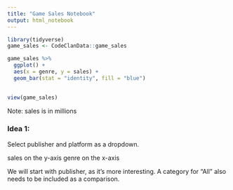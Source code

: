 ```yaml
---
title: "Game Sales Notebook"
output: html_notebook
---
```


```r
library(tidyverse)
game_sales <- CodeClanData::game_sales
```


```r
game_sales %>% 
  ggplot() +
  aes(x = genre, y = sales) +
  geom_bar(stat = "identity", fill = "blue")
  
```

```r
view(game_sales)
```



Note: sales is in millions

### Idea 1:
Select publisher and platform as a dropdown.

sales on the y-axis
genre on the x-axis

We will start with publisher, as it's more interesting. A category for "All" also needs to be included as a comparison.






















